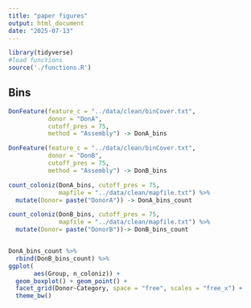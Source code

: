 ```yaml
---
title: "paper figures"
output: html_document
date: "2025-07-13"
---
```


```r

library(tidyverse)
#load functions
source('./functions.R')

```

## Bins

```r

DonFeature(feature_c = "../data/clean/binCover.txt",
           donor = "DonA",
           cutoff_pres = 75,
           method = "Assembly") -> DonA_bins

DonFeature(feature_c = "../data/clean/binCover.txt",
           donor = "DonB",
           cutoff_pres = 75,
           method = "Assembly") -> DonB_bins

count_coloniz(DonA_bins, cutoff_pres = 75,
              mapfile = "../data/clean/mapfile.txt") %>%
  mutate(Donor= paste("DonorA")) -> DonA_bins_count

count_coloniz(DonB_bins, cutoff_pres = 75,
              mapfile = "../data/clean/mapfile.txt") %>%
  mutate(Donor= paste("DonorB"))-> DonB_bins_count


DonA_bins_count %>%
  rbind(DonB_bins_count) %>%
ggplot(
       aes(Group, n_coloniz)) +
  geom_boxplot() + geom_point() +
  facet_grid(Donor~Category, space = "free", scales = "free_x") +
  theme_bw()


```


